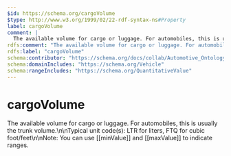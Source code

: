 ```yaml
---
$id: https://schema.org/cargoVolume
$type: http://www.w3.org/1999/02/22-rdf-syntax-ns#Property
label: cargoVolume
comment: |
  The available volume for cargo or luggage. For automobiles, this is usually the trunk volume.\n\nTypical unit code(s): LTR for liters, FTQ for cubic foot/feet\n\nNote: You can use [[minValue]] and [[maxValue]] to indicate ranges.
rdfs:comment: "The available volume for cargo or luggage. For automobiles, this is usually the trunk volume.\\n\\nTypical unit code(s): LTR for liters, FTQ for cubic foot/feet\\n\\nNote: You can use [[minValue]] and [[maxValue]] to indicate ranges."
rdfs:label: "cargoVolume"
schema:contributor: "https://schema.org/docs/collab/Automotive_Ontology_Working_Group"
schema:domainIncludes: "https://schema.org/Vehicle"
schema:rangeIncludes: "https://schema.org/QuantitativeValue"
---
```


# cargoVolume

The available volume for cargo or luggage. For automobiles, this is usually the trunk volume.\n\nTypical unit code(s): LTR for liters, FTQ for cubic foot/feet\n\nNote: You can use [[minValue]] and [[maxValue]] to indicate ranges.

